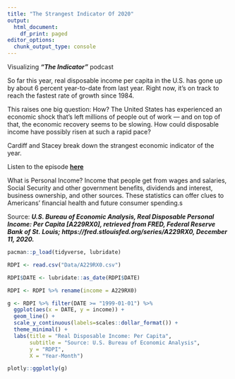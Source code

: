 ---
title: "The Strangest Indicator Of 2020"
output:
  html_document:
    df_print: paged
editor_options:
  chunk_output_type: console
---

Visualizing ***"The Indicator"*** podcast


So far this year, real disposable income per capita in the U.S. has gone up by about 6 percent year-to-date from last year. Right now, it's on track to reach the fastest rate of growth since 1984.

This raises one big question: How? The United States has experienced an economic shock that's left millions of people out of work — and on top of that, the economic recovery seems to be slowing. How could disposable income have possibly risen at such a rapid pace?

Cardiff and Stacey break down the strangest economic indicator of the year.

Listen to the episode **[here](https://www.npr.org/2020/12/08/944375878/the-strangest-indicator-of-2020)**

What is Personal Income?
Income that people get from wages and salaries, Social Security and other government benefits, dividends and interest, business ownership, and other sources. These statistics can offer clues to Americans' financial health and future consumer spending.s

Source:
***U.S. Bureau of Economic Analysis, Real Disposable Personal Income: Per Capita [A229RX0], retrieved from FRED, Federal Reserve Bank of St. Louis; https://fred.stlouisfed.org/series/A229RX0, December 11, 2020.***


```{r}
pacman::p_load(tidyverse, lubridate)
```


```{r}
RDPI <- read.csv("Data/A229RX0.csv")

```

```{r}
RDPI$DATE <- lubridate::as_date(RDPI$DATE)

RDPI <- RDPI %>% rename(income = A229RX0)

```

```{r}
g <- RDPI %>% filter(DATE >= "1999-01-01") %>% 
  ggplot(aes(x = DATE, y = income)) + 
  geom_line() +
  scale_y_continuous(labels=scales::dollar_format()) +
  theme_minimal() +
  labs(title = "Real Disposable Income: Per Capita",
       subtitle = "Source: U.S. Bureau of Economic Analysis",
       y = "RDPI",
       X = "Year-Month")
```
```{r}
plotly::ggplotly(g)
```

